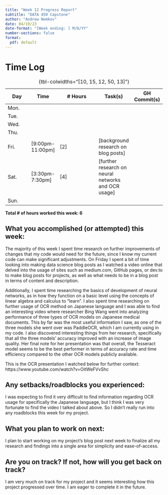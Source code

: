 ```yaml
---
title: "Week 12 Progress Report"
subtitle: "DATA 450 Capstone"
author: "Andrew Nemkov"
date: 04/19/23
date-format: "[Week ending: ] M/D/YY"
number-sections: false
format:
  pdf: default
---
```


# Time Log

| Day  | Time  | \# Hours | Task(s) | GH Commit(s) |
|------|-------|----------|---------|--------|
| Mon.  |  |  |  |  |
| Tue.  |  |  |  |  |
| Wed.  |  |  |  |  |
| Thu.  |  |  |  |  |
| Fri.  | [9:00pm-11:00pm] | [2] | [background research on blog posts] |  |
| Sat.  | [3:30pm-7:30pm] | [4] | [further research on neural networks and OCR usage] |  |
| Sun.  |  |  |  |  |

: {tbl-colwidths="[10, 15, 12, 50, 13]"}

**Total \# of hours worked this week: 6**

## What you accomplished (or attempted) this week:

The majority of this week I spent time research on further improvements of changes that my code would need for the future, since I know my current code can make significant adjustments. On Friday I spent a bit of time looking into making data science blog posts as I watched a video online that delved into the usage of sites such as medium.com, GitHub pages, or dev.to to make blog posts for projects, as well as what needs to be in a blog post in terms of content and description.

Additionally, I spent time researching the basics of development of neural networks, as in how they function on a basic level using the concepts of linear algebra and calculus to "learn". I also spent time researching on further usage of OCR method on Japanese language and I was able to find an interesting video where researcher Bing Wang went into analyzing performance of three types of OCR models on Japanese medical documents. This by far was the most useful information I saw, as one of the three models she went over was PaddleOCR, which I am currently using in my code. I also discovered interesting things from her research, specifically that all the three models' accuracy improved with an increase of image quality. Her final note for her presentation was that overall, the Tesseract model seems to be the best performer in terms of accuracy rate and time efficiency compared to the other OCR models publicly available.

This is the OCR presentation I watched below for further context:
https://www.youtube.com/watch?v=OitWeFVvShc

## Any setbacks/roadblocks you experienced:

I was expecting to find it very difficult to find information regarding OCR usage for specifically the Japanese language, but I think I was very fortunate to find the video I talked about above. So I didn't really run into any roadblocks this week for my project.

## What you plan to work on next:

I plan to start working on my project's blog post next week to finalize all my research and findings into a single area for simplicity and ease-of-access.

## Are you on track? If not, how will you get back on track?

I am very much on track for my project and it seems interesting how this project progressed over time. I am eager to complete it in the future.
